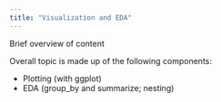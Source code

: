 ---
title: "Visualization and EDA"
---

Brief overview of content

Overall topic is made up of the following components:

* Plotting (with ggplot)
* EDA (group_by and summarize; nesting)

